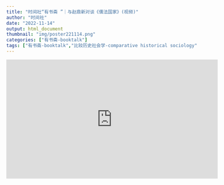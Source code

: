 ```yaml
---
title: "时间社“有书斋 ”｜与赵鼎新对谈《儒法国家》(视频)"
author: "时间社"
date: "2022-11-14"
output: html_document
thumbnail: "img/poster221114.png"
categories: ["有书斋-booktalk"]
tags: ["有书斋-booktalk","比较历史社会学-comparative historical sociology"]
---
```


<center>
<iframe width="560" height="315" src="https://www.youtube.com/embed/i4eF6Oud_I0" title="YouTube video player" frameborder="0" allow="accelerometer; autoplay; clipboard-write; encrypted-media; gyroscope; picture-in-picture" allowfullscreen></iframe>
</center>